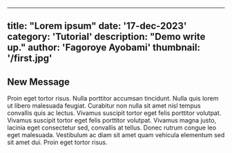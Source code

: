 
---
title: "Lorem ipsum"
date: '17-dec-2023'
category: 'Tutorial'
description: "Demo write up."
author: 'Fagoroye Ayobami'
thumbnail: '/first.jpg'
---


## New Message

Proin eget tortor risus. Nulla porttitor accumsan tincidunt. Nulla quis lorem ut libero malesuada feugiat. Curabitur non nulla sit amet nisl tempus convallis quis ac lectus. Vivamus suscipit tortor eget felis porttitor volutpat. Vivamus suscipit tortor eget felis porttitor volutpat. Vivamus magna justo, lacinia eget consectetur sed, convallis at tellus. Donec rutrum congue leo eget malesuada. Vestibulum ac diam sit amet quam vehicula elementum sed sit amet dui. Proin eget tortor risus.
